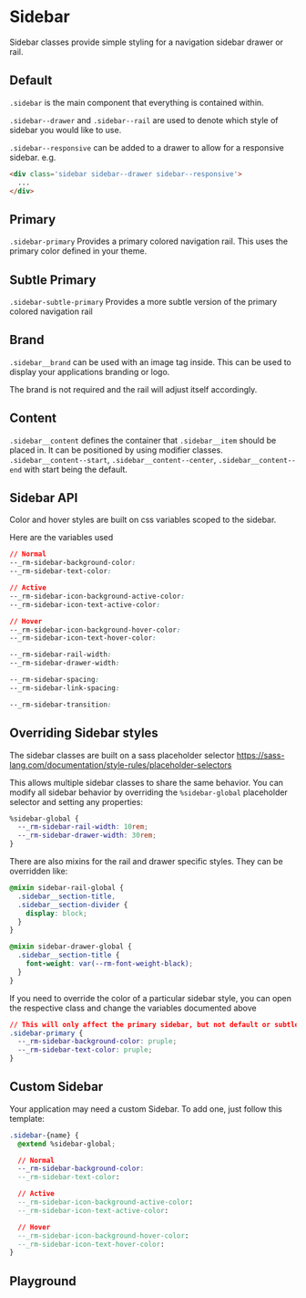 
# Sidebar

Sidebar classes provide simple styling for a navigation sidebar drawer or rail.

## Default

`.sidebar` is the main component that everything is contained within.

`.sidebar--drawer` and `.sidebar--rail` are used to denote which style of sidebar you would like to use.

`.sidebar--responsive` can be added to a drawer to allow for a responsive sidebar. e.g.

```html
<div class='sidebar sidebar--drawer sidebar--responsive'>
  ...
</div>
```

<div class='flex layout-row gap-sm'>
  <Canvas withToolbar>
    <Story id='components-sidebar--default-drawer' />
  </Canvas>

  <Canvas withToolbar>
    <Story id='components-sidebar--default-rail' />
  </Canvas>
</div>

## Primary

`.sidebar-primary` Provides a primary colored navigation rail. This uses the primary color defined in your theme.

<div class='flex layout-row gap-sm'>
  <Canvas withToolbar>
    <Story id='components-sidebar--primary-drawer' />
  </Canvas>
  <Canvas withToolbar>
    <Story id='components-sidebar--primary-rail' />
  </Canvas>
</div>

## Subtle Primary

`.sidebar-subtle-primary` Provides a more subtle version of the primary colored navigation rail

<div class='flex layout-row gap-sm'>
  <Canvas withToolbar>
    <Story id='components-sidebar--subtle-primary-drawer' />
  </Canvas>
  <Canvas withToolbar>
    <Story id='components-sidebar--subtle-primary-rail' />
  </Canvas>
</div>

## Brand

`.sidebar__brand` can be used with an image tag inside. This can be used to display your applications branding or logo.

The brand is not required and the rail will adjust itself accordingly.

<div class='flex layout-row gap-sm'>
  <Canvas withToolbar>
    <Story id='components-sidebar--no-brand-drawer' />
  </Canvas>
  <Canvas withToolbar>
    <Story id='components-sidebar--no-brand-rail' />
  </Canvas>
</div>

## Content

`.sidebar__content` defines the container that `.sidebar__item` should be placed in. It can be positioned by using modifier classes.
`.sidebar__content--start`, `.sidebar__content--center`, `.sidebar__content--end` with start being the default.

<div class='flex layout-row gap-sm'>
  <Canvas withToolbar>
    <Story id='components-sidebar--centered-drawer' />
  </Canvas>
  <Canvas withToolbar>
    <Story id='components-sidebar--centered-rail' />
  </Canvas>
</div>

<div class='flex layout-row gap-sm'>
  <Canvas withToolbar>
    <Story id='components-sidebar--end-drawer' />
  </Canvas>
  <Canvas withToolbar>
    <Story id='components-sidebar--end-rail' />
  </Canvas>
</div>

<div class='flex layout-row gap-sm'>
  <Canvas withToolbar>
    <Story id='components-sidebar--logout-drawer' />
  </Canvas>
  <Canvas withToolbar>
    <Story id='components-sidebar--logout-rail' />
  </Canvas>
</div>

## Sidebar API

Color and hover styles are built on css variables scoped to the sidebar.

Here are the variables used

```css
// Normal
--_rm-sidebar-background-color:
--_rm-sidebar-text-color:

// Active
--_rm-sidebar-icon-background-active-color:
--_rm-sidebar-icon-text-active-color:

// Hover
--_rm-sidebar-icon-background-hover-color:
--_rm-sidebar-icon-text-hover-color:

--_rm-sidebar-rail-width:
--_rm-sidebar-drawer-width:

--_rm-sidebar-spacing:
--_rm-sidebar-link-spacing:

--_rm-sidebar-transition:
```

## Overriding Sidebar styles

The sidebar classes are built on a sass placeholder selector https://sass-lang.com/documentation/style-rules/placeholder-selectors

This allows multiple sidebar classes to share the same behavior. You can modify all sidebar behavior by overriding the `%sidebar-global` placeholder selector and setting any properties:
```css
%sidebar-global {
  --_rm-sidebar-rail-width: 10rem;
  --_rm-sidebar-drawer-width: 30rem;
}
```

There are also mixins for the rail and drawer specific styles. They can be overridden like:
```css
@mixin sidebar-rail-global {
  .sidebar__section-title,
  .sidebar__section-divider {
    display: block;
  }
}

@mixin sidebar-drawer-global {
  .sidebar__section-title {
    font-weight: var(--rm-font-weight-black);
  }
}
```

If you need to override the color of a particular sidebar style, you can open the respective class and change the variables documented above
```css
// This will only affect the primary sidebar, but not default or subtle primary
.sidebar-primary {
  --_rm-sidebar-background-color: pruple;
  --_rm-sidebar-text-color: pruple;
}
```

## Custom Sidebar

Your application may need a custom Sidebar. To add one, just follow this template:

```css
.sidebar-{name} {
  @extend %sidebar-global;

  // Normal
  --_rm-sidebar-background-color:
  --_rm-sidebar-text-color:

  // Active
  --_rm-sidebar-icon-background-active-color:
  --_rm-sidebar-icon-text-active-color:

  // Hover
  --_rm-sidebar-icon-background-hover-color:
  --_rm-sidebar-icon-text-hover-color:
}
```

## Playground

<Primary/>
<ArgsTable of='.' story='^'/>
